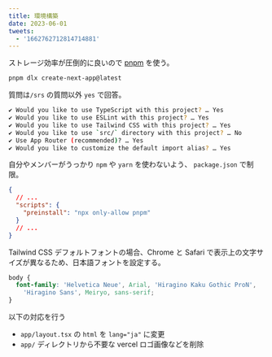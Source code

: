 ```yaml
---
title: 環境構築
date: 2023-06-01
tweets:
  - '1662762712814714881'
---
```


ストレージ効率が圧倒的に良いので [pnpm](https://pnpm.io) を使う。

```bash
pnpm dlx create-next-app@latest
```

質問は`/srs` の質問以外 `yes` で回答。

```bash
✔ Would you like to use TypeScript with this project? … Yes
✔ Would you like to use ESLint with this project? … Yes
✔ Would you like to use Tailwind CSS with this project? … Yes
✔ Would you like to use `src/` directory with this project? … No
✔ Use App Router (recommended)? … Yes
✔ Would you like to customize the default import alias? … Yes
```

自分やメンバーがうっかり `npm` や `yarn` を使わないよう、 `package.json` で制限。

```json {4} title="package.json"
{
  // ...
  "scripts": {
    "preinstall": "npx only-allow pnpm"
  }
  // ...
}
```

Tailwind CSS デフォルトフォントの場合、Chrome と Safari で表示上の文字サイズが異なるため、日本語フォントを設定する。

```css title="globals.css"
body {
  font-family: 'Helvetica Neue', Arial, 'Hiragino Kaku Gothic ProN',
    'Hiragino Sans', Meiryo, sans-serif;
}
```

以下の対応を行う

- `app/layout.tsx` の `html` を `lang="ja"` に変更
- `app/` ディレクトリから不要な vercel ロゴ画像などを削除
